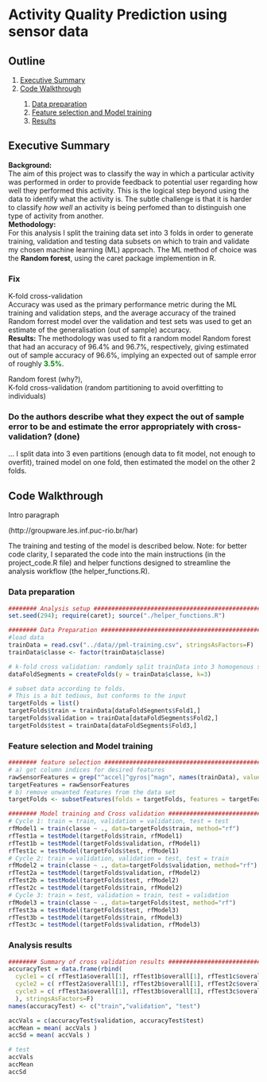 # Activity Quality Prediction using sensor data

## Outline  
<ol>
  <li><a href="#summary">Executive Summary</a></li>
  <li><a href="#walkthrough">Code Walkthrough</a></li>
  <ol>
    <li><a href="#loadData">Data preparation</a></li>
    <li><a href="#features">Feature selection and Model training</a></li>
    <li><a href="#results">Results</a></li>
  </ol>
</ol>

<h2 id="summary">Executive Summary</h2>  
<b>Background:</b>   
The aim of this project was to classify the way in which a particular activity was performed in order to provide feedback to potential user regarding how well they performed this activity. This is the logical step beyond using the data to identify what the activity is. The subtle challenge is that it is harder to classify *how well* an activity is being perfomed than to distinguish one type of activity from another. 
</br>
<b>Methodology:</b>   
For this analysis I split the training data set into 3 folds in order to generate training, validation and testing data subsets on which to train and validate my chosen machine learning (ML) approach. The ML method of choice was the <b>Random forest</b>, using the caret package implemention in R. 

### Fix
K-fold cross-validation  
Accuracy was used as the primary performance metric during the ML training and validation steps, and the average accuracy of the trained Random forrest model over the validation and test sets was used to get an estimate of the generalisation (out of sample) accuracy.
</br>
<b>Results:</b>
The methodology was used to fit a random model Random forest that had an accuracy of 96.4% and 96.7%, respectively, giving estimated out of sample accuracy of 96.6%, implying an expected out of sample error of roughly <b style="color:green;">3.5%</b>. 

Random forest (why?),  
K-fold cross-validation (random partitioning to avoid overfitting to individuals)  

### Do the authors describe what they expect the out of sample error to be and estimate the error appropriately with cross-validation?  (done)  

... I split data into 3 even partitions (enough data to fit model, not enough to overfit), trained model on one fold, then estimated the model on the other 2 folds.


<h2 id="walkthrough">Code Walkthrough</h2>  

Intro paragraph

(http://groupware.les.inf.puc-rio.br/har)

The training and testing of the model is described below. Note: for better code clarity, I separated the code into the main instructions (in the project_code.R file) and helper functions designed to streamline the analysis workflow (the helper_functions.R).

<h3 id="loadData">Data preparation</h3> 


```r
######## Analysis setup ######################################################
set.seed(294); require(caret); source("./helper_functions.R")

######## Data Preparation ####################################################
#load data
trainData = read.csv("../data//pml-training.csv", stringsAsFactors=F)    
trainData$classe <- factor(trainData$classe)

# k-fold cross validation: randomly split trainData into 3 homogenous subsets
dataFoldSegments = createFolds(y = trainData$classe, k=3)

# subset data according to folds.
# This is a bit tedious, but conforms to the input 
targetFolds = list()
targetFolds$train = trainData[dataFoldSegments$Fold1,]
targetFolds$validation = trainData[dataFoldSegments$Fold2,]
targetFolds$test = trainData[dataFoldSegments$Fold3,]
```

<h3 id="features">Feature selection and Model training</h3> 

```r
######## feature selection ###################################################
# a) get column indices for desired features
rawSensorFeatures = grep("^accel|^gyros|^magn", names(trainData), value=T)
targetFeatures = rawSensorFeatures
# b) remove unwanted features from the data set
targetFolds <- subsetFeatures(folds = targetFolds, features = targetFeatures)

######## Model training and Cross validation #################################
# Cycle 1: train = train, validation = validation, test = test
rfModel1 = train(classe ~ ., data=targetFolds$train, method="rf")
rfTest1a = testModel(targetFolds$train, rfModel1)
rfTest1b = testModel(targetFolds$validation, rfModel1)
rfTest1c = testModel(targetFolds$test, rfModel1)
# Cycle 2: train = validation, validation = test, test = train
rfModel2 = train(classe ~ ., data=targetFolds$validation, method="rf")
rfTest2a = testModel(targetFolds$validation, rfModel2)
rfTest2b = testModel(targetFolds$test, rfModel2)
rfTest2c = testModel(targetFolds$train, rfModel2)
# Cycle 3: train = test, validation = train, test = validation
rfModel3 = train(classe ~ ., data=targetFolds$test, method="rf")
rfTest3a = testModel(targetFolds$test, rfModel3)
rfTest3b = testModel(targetFolds$train, rfModel3)
rfTest3c = testModel(targetFolds$validation, rfModel3)
```

<h3 id="results">Analysis results</h3> 

```r
######## Summary of cross validation results #################################
accuracyTest = data.frame(rbind(
  cycle1 = c( rfTest1a$overall[1], rfTest1b$overall[1], rfTest1c$overall[1] ),
  cycle2 = c( rfTest2a$overall[1], rfTest2b$overall[1], rfTest2c$overall[1] ),
  cycle3 = c( rfTest3a$overall[1], rfTest3b$overall[1], rfTest3c$overall[1] )
  ), stringsAsFactors=F)
names(accuracyTest) <- c("train","validation", "test")

accVals = c(accuracyTest$validation, accuracyTest$test)
accMean = mean( accVals )
accSd = mean( accVals )

# test
accVals
accMean
accSd

```

